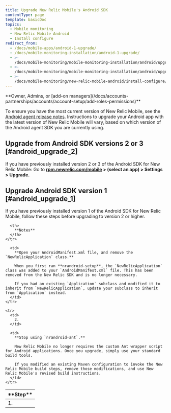 ```yaml
---
title: Upgrade New Relic Mobile's Android SDK
contentType: page
template: basicDoc
topics:
  - Mobile monitoring
  - New Relic Mobile Android
  - Install configure
redirect_from:
  - /docs/mobile-apps/android-1-upgrade/
  - /docs/mobile-monitoring-installation/android-1-upgrade/
  - >-
    /docs/mobile-monitoring/mobile-monitoring-installation/android/upgrading-new-relic-mobiles-android/
  - >-
    /docs/mobile-monitoring/mobile-monitoring-installation/android/upgrading-new-relic-mobiles-android-sdk/
  - >-
    /docs/mobile-monitoring/new-relic-mobile-android/install-configure/upgrading-new-relic-mobiles-android-sdk/
---
```


<Callout variant="tip">
  **Owner, Admins, or [add-on managers](/docs/accounts-partnerships/accounts/account-setup/add-roles-permissions)**
</Callout>

To ensure you have the most current version of New Relic Mobile, see the [Android agent release notes](/docs/release-notes/mobile-release-notes/android-release-notes). Instructions to upgrade your Android app with the latest version of New Relic Mobile will vary, based on which version of the Android agent SDK you are currently using.

## Upgrade from Android SDK versions 2 or 3 [#android_upgrade_2]

If you have previously installed version 2 or 3 of the Android SDK for New Relic Mobile: Go to **[rpm.newrelic.com/mobile](https://rpm.newrelic.com/mobile) > (select an app) > Settings > Upgrade.**

## Upgrade Android SDK version 1 [#android_upgrade_1]

If you have previously installed version 1 of the Android SDK for New Relic Mobile, follow these steps before upgrading to version 2 or higher.

<Table>
  <thead>
    <tr>
      <th width={75}>
        **Step**
      </th>

      <th>
        **Notes**
      </th>
    </tr>
  </thead>

  <tbody>
    <tr>
      <td>
        1.
      </td>

      <td>
        **Open your AndroidManifest.xml file, and remove the `NewRelicApplication` class.**

        When you first ran **nrandroid-setup**, the `NewRelicApplication` class was added to your `AndroidManifest.xml` file. This has been removed from the New Relic SDK and is no longer necessary.

        If you had an existing `Application` subclass and modified it to inherit from `NewRelicApplication`, update your subclass to inherit from `Application` instead.
      </td>
    </tr>

    <tr>
      <td>
        2.
      </td>

      <td>
        **Stop using `nrandroid-ant`.**

        New Relic Mobile no longer requires the custom Ant wrapper script for Android applications. Once you upgrade, simply use your standard build tools.

        If you modified an existing Maven configuration to invoke the New Relic Mobile build steps, remove those modifications, and use New Relic Mobile's revised build instructions.
      </td>
    </tr>
  </tbody>
</Table>
